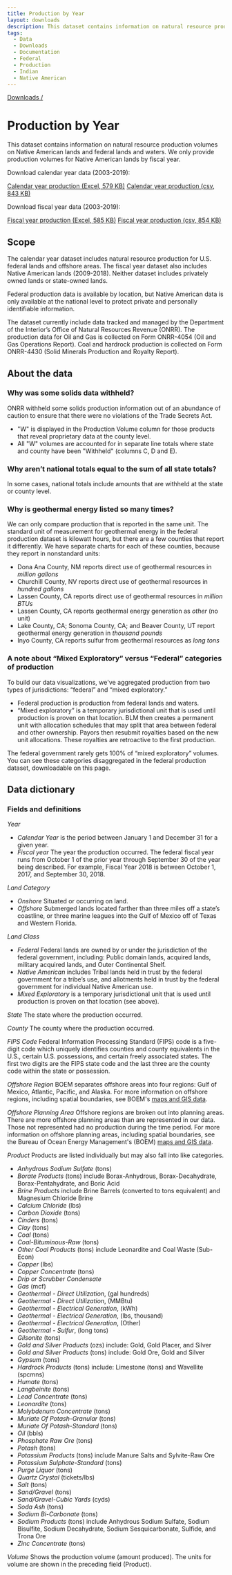 ```yaml
---
title: Production by Year
layout: downloads
description: This dataset contains information on natural resource production volumes on Native American lands and federal lands and waters. We only provide production volumes for Native American lands by fiscal year.
tags:
  - Data
  - Downloads
  - Documentation
  - Federal
  - Production
  - Indian
  - Native American
---
```


[Downloads /](/downloads/)

# Production by Year

This dataset contains information on natural resource production volumes on Native American lands and federal lands and waters. We only provide production volumes for Native American lands by fiscal year.


Download calendar year data (2003-2019):

[Calendar year production (Excel, 579 KB)](/downloads/production/calendar_year_production.xlsx)
[Calendar year production (csv, 843 KB)](/downloads/csv/production/calendar_year_production.csv)

Download fiscal year data (2003-2019):

[Fiscal year production (Excel, 585 KB)](/downloads/production/fiscal_year_production.xlsx)
[Fiscal year production (csv, 854 KB)](/downloads/csv/production/fiscal_year_production.csv)

## Scope

The calendar year dataset includes natural resource production for U.S. federal lands and offshore areas. The fiscal year dataset also includes Native American lands (2009-2018). Neither dataset includes privately owned lands or state-owned lands.

Federal production data is available by location, but Native American data is only available at the national level to protect private and personally identifiable information.

The dataset currently include data tracked and managed by the Department of the Interior’s Office of Natural Resources Revenue (ONRR). The production data for Oil and Gas is collected on Form ONRR-4054 (Oil and Gas Operations Report). Coal and hardrock production is collected on Form ONRR-4430 (Solid Minerals Production and Royalty Report).

## About the data

### Why was some solids data withheld?

ONRR <GlossaryTerm>withheld</GlossaryTerm> some solids production information out of an abundance of caution to ensure that there were no violations of the Trade Secrets Act.

* "W" is displayed in the Production Volume column for those products that reveal proprietary data at the county level.
* All "W" volumes are accounted for in separate line totals where state and county have been "Withheld" (columns C, D and E).

### Why aren’t national totals equal to the sum of all state totals?

In some cases, national totals include amounts that are withheld at the state or county level.

### Why is geothermal energy listed so many times?

We can only compare production that is reported in the same unit. The standard unit of measurement for geothermal energy in the federal production dataset is kilowatt hours, but there are a few counties that report it differently. We have separate charts for each of these counties, because they report in nonstandard units:

* Dona Ana County, NM reports direct use of geothermal resources in _million gallons_
* Churchill County, NV reports direct use of geothermal resources in _hundred gallons_
* Lassen County, CA reports direct use of geothermal resources in _million BTUs_
* Lassen County, CA reports geothermal energy generation as _other_ (no unit)
* Lake County, CA; Sonoma County, CA; and Beaver County, UT report geothermal energy generation in _thousand pounds_
* Inyo County, CA reports sulfur from geothermal resources as _long tons_

### A note about “Mixed Exploratory” versus “Federal” categories of production

To build our data visualizations, we've aggregated production from two types of jurisdictions: “federal” and “mixed exploratory.”

* Federal production is production from federal lands and waters.
* “Mixed exploratory” is a temporary jurisdictional unit that is used until production is proven on that location. BLM then creates a permanent unit with allocation schedules that may split that area between federal and other ownership. Payors then resubmit royalties based on the new unit allocations. These royalties are retroactive to the first production.

The federal government rarely gets 100% of “mixed exploratory” volumes. You can see these categories disaggregated in the federal production dataset, downloadable on this page.

## Data dictionary

### Fields and definitions

_Year_
* _Calendar Year_ is the period between January 1 and December 31 for a given year.
* _Fiscal year_ The year the production occurred. The federal fiscal year runs from October 1 of the prior year through September 30 of the year being described. For example, Fiscal Year 2018 is between October 1, 2017, and September 30, 2018.

_Land Category_
  * _Onshore_ Situated or occurring on land.
  * _Offshore_ Submerged lands located farther than three miles off a state’s coastline, or three marine leagues into the Gulf of Mexico off of Texas and Western Florida.

_Land Class_
  * _Federal_ Federal lands are owned by or under the jurisdiction of the federal government, including: Public domain lands, acquired lands, military acquired lands, and Outer Continental Shelf.
  * _Native American_ includes Tribal lands held in trust by the federal government for a tribe’s use, and allotments held in trust by the federal government for individual Native American use.
  * _Mixed Exploratory_ is a temporary jurisdictional unit that is used until production is proven on that location (see above).

_State_ The state where the production occurred.

_County_ The county where the production occurred.

_FIPS Code_ Federal Information Processing Standard (FIPS) code is a five-digit code which uniquely identifies counties and county equivalents in the U.S., certain U.S. possessions, and certain freely associated states. The first two digits are the FIPS state code and the last three are the county code within the state or possession.

_Offshore Region_ BOEM separates offshore areas into four regions: Gulf of Mexico, Atlantic, Pacific, and Alaska. For more information on offshore regions, including spatial boundaries, see BOEM's [maps and GIS data](http://www.boem.gov/Maps-and-GIS-Data/).

_Offshore Planning Area_ Offshore regions are broken out into planning areas. There are more offshore planning areas than are represented in our data. Those not represented had no production during the time period. For more information on offshore planning areas, including spatial boundaries, see the Bureau of Ocean Energy Management's (BOEM) [maps and GIS data](http://www.boem.gov/Maps-and-GIS-Data/).

_Product_ Products are listed individually but may also fall into like categories.
  * _Anhydrous Sodium Sulfate_ (tons)
  * _Borate Products_ (tons) include Borax-Anhydrous, Borax-Decahydrate, Borax-Pentahydrate, and Boric Acid
  * _Brine Products_ include Brine Barrels (converted to tons equivalent) and Magnesium Chloride Brine
  * _Calcium Chloride_ (lbs)
  * _Carbon Dioxide_ (tons)
  * _Cinders_ (tons)
  * _Clay_ (tons)
  * _Coal_ (tons)
  * _Coal-Bituminous-Raw_ (tons)
  * _Other Coal Products_ (tons) include Leonardite and Coal Waste (Sub-Econ)
  * _Copper_ (lbs)
  * _Copper Concentrate_ (tons)
  * _Drip or Scrubber Condensate_
  * _Gas_ (mcf)
  * _Geothermal - Direct Utilization_, (gal hundreds)
  * _Geothermal - Direct Utilization_, (MMBtu)
  * _Geothermal - Electrical Generation_, (kWh)
  * _Geothermal - Electrical Generation_, (lbs, thousand)
  * _Geothermal - Electrical Generation_, (Other)
  * _Geothermal - Sulfur_, (long tons)
  * _Gilsonite_ (tons)
  * _Gold and Silver Products_ (ozs) include: Gold, Gold Placer, and Silver
  * _Gold and Silver Products_ (tons) include: Gold Ore, Gold and Silver
  * _Gypsum_ (tons)
  * _Hardrock Products_ (tons) include: Limestone (tons) and Wavellite (spcmns)
  * _Humate_ (tons)
  * _Langbeinite_ (tons)
  * _Lead Concentrate_ (tons)
  * _Leonardite_ (tons)
  * _Molybdenum Concentrate_ (tons)
  * _Muriate Of Potash-Granular_ (tons)
  * _Muriate Of Potash-Standard_ (tons)
  * _Oil_ (bbls)
  * _Phosphate Raw Ore_ (tons)
  * _Potash_ (tons)
  * _Potassium Products_ (tons) include Manure Salts and Sylvite-Raw Ore
  * _Potassium Sulphate-Standard_ (tons)
  * _Purge Liquor_ (tons)
  * _Quartz Crystal_ (tickets/lbs)
  * _Salt_ (tons)
  * _Sand/Gravel_ (tons)
  * _Sand/Gravel-Cubic Yards_ (cyds)
  * _Soda Ash_ (tons)
  * _Sodium Bi-Carbonate_ (tons)
  * _Sodium Products_ (tons) include Anhydrous Sodium Sulfate, Sodium Bisulfite, Sodium Decahydrate, Sodium Sesquicarbonate, Sulfide, and Trona Ore
  * _Zinc Concentrate_ (tons)

_Volume_ Shows the production volume (amount produced). The units for volume are shown in the preceding field (Product).
